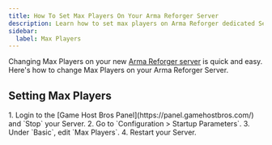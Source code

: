 ```yaml
---
title: How To Set Max Players On Your Arma Reforger Server
description: Learn how to set max players on Arma Reforger dedicated Server
sidebar:
  label: Max Players
---
```


Changing Max Players on your new [Arma Reforger server](https://www.gamehostbros.com/arma-reforger-server-hosting/) is quick and easy. Here's how to change Max Players on your Arma Reforger Server.

## Setting Max Players

<Steps>
1. Login to the [Game Host Bros Panel](https://panel.gamehostbros.com/) and `Stop` your Server.
2. Go to `Configuration > Startup Parameters`.
3. Under `Basic`, edit `Max Players`.
4. Restart your Server.
</Steps>
